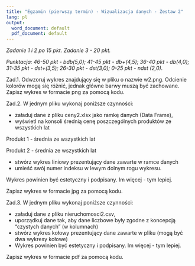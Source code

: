 ```yaml
---
title: "Egzamin (pierwszy termin) - Wizualizacja danych - Zestaw 2"
lang: pl
output:
  word_document: default
  pdf_document: default
---
```


*Zadanie 1 i 2 po 15 pkt. Zadanie 3 - 20 pkt. *

*Punktacja: 46-50 pkt - bdb(5,0); 41-45 pkt - db+(4,5); 36-40 pkt - db(4,0); 31-35 pkt - dst+(3,5); 26-30 pkt - dst(3,0); 0-25 pkt - ndst (2,0).*  

Zad.1. Odwzoruj wykres znajdujący się w pliku o nazwie w2.png. Odcienie kolorów mogą się różnić, jednak główne barwy muszą być zachowane.
Zapisz wykres w formacie png za pomocą kodu. 

Zad.2. W jednym pliku wykonaj poniższe czynności:

* załaduj dane z pliku ceny2.xlsx jako ramkę danych (Data Frame),
* wyświetl na konsoli średnią cenę poszczególnych produktów ze wszystkich lat

Produkt 1 - średnia ze wszystkich lat

Produkt 2 - średnia ze wszystkich lat 

* stwórz wykres liniowy prezentujący dane zawarte w ramce danych
* umieść swój numer indeksu w lewym dolnym rogu wykresu.

Wykres powinien być estetyczny i podpisany. Im więcej - tym lepiej.

Zapisz wykres w formacie jpg za pomocą kodu.

Zad.3. W jednym pliku wykonaj poniższe czynności:

* załaduj dane z pliku nieruchomosci2.csv,
* uporządkuj dane tak, aby dane liczbowe były zgodne z koncepcją "czystych danych" (w kolumnach)
* stwórz wykres kołowy prezentujący dane zawarte w pliku (mogą być dwa wykresy kołowe)
* Wykres powinien być estetyczny i podpisany. Im więcej - tym lepiej.

Zapisz wykres w formacie pdf za pomocą kodu.
